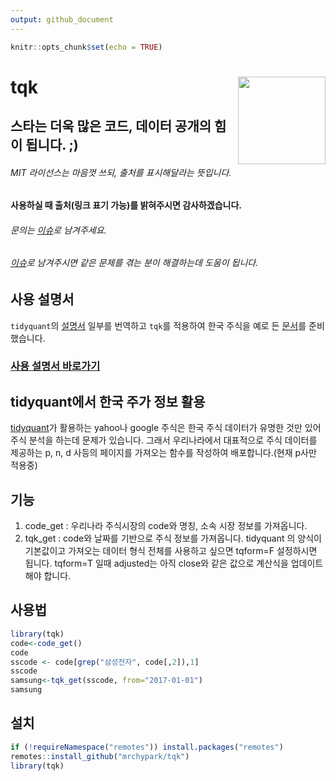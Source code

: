```yaml
---
output: github_document
---
```


```r
knitr::opts_chunk$set(echo = TRUE)
```

# tqk <img src="man/figures/logo.png" align="right" height=140/>

## 스타는 더욱 많은 코드, 데이터 공개의 힘이 됩니다. ;)

###### MIT 라이선스는 마음껏 쓰되, 출처를 표시해달라는 뜻입니다.
#### 사용하실 때 출처(링크 표기 가능)를 밝혀주시면 감사하겠습니다.
###### 문의는 [이슈](https://github.com/mrchypark/tqk/issues/new)로 남겨주세요.    
###### [이슈](https://github.com/mrchypark/tqk/issues)로 남겨주시면 같은 문제를 겪는 분이 해결하는데 도움이 됩니다.

## 사용 설명서

`tidyquant`의 [설명서][3] 일부를 번역하고 `tqk`를 적용하여 한국 주식을 예로 든 [문서][2]를 준비 했습니다.

### [사용 설명서 바로가기][2]

[1]: https://github.com/business-science/tidyquant
[2]: https://mrchypark.github.io/tqk-docs/tidyquant-with-tqk.html
[3]: https://github.com/business-science/tidyquant


## tidyquant에서 한국 주가 정보 활용

[tidyquant][1]가 활용하는 yahoo나 google 주식은 한국 주식 데이터가 유명한 것만 있어 주식 분석을 하는데 문제가 있습니다. 그래서 우리나라에서 대표적으로 주식 데이터를 제공하는 p, n, d 사등의 페이지를 가져오는 함수를 작성하여 배포합니다.(현재 p사만 적용중)

## 기능

1. code_get : 우리나라 주식시장의 code와 명칭, 소속 시장 정보를 가져옵니다.
1. tqk_get  : code와 날짜를 기반으로 주식 정보를 가져옵니다. tidyquant 의 양식이 기본값이고 가져오는 데이터 형식 전체를 사용하고 싶으면 tqform=F 설정하시면 됩니다. tqform=T 일때 adjusted는 아직 close와 같은 값으로 계산식을 업데이트 해야 합니다.

## 사용법

```r
library(tqk)
code<-code_get()
code
sscode <- code[grep("삼성전자", code[,2]),1]
sscode
samsung<-tqk_get(sscode, from="2017-01-01")
samsung
```

## 설치
```r
if (!requireNamespace("remotes")) install.packages("remotes")
remotes::install_github("mrchypark/tqk")
library(tqk)
```
